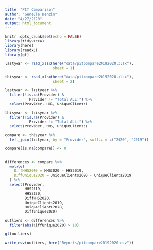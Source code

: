 ```yaml
---
title: "PIT Comparison"
author: "Genelle Denzin"
date: "4/27/2020"
output: html_document
---
```


```r
knitr::opts_chunk$set(echo = FALSE)
library(tidyverse)
library(here)
library(readxl)
library(gt)

lastyear <- read_xlsx(here("data/pitcompare20192020.xlsx"),
                      sheet = 1)

thisyear <- read_xlsx(here("data/pitcompare20192020.xlsx"),
                      sheet = 2)

```


```r

lastyear <- lastyear %>%
  filter(!is.na(Provider) &
           Provider != "Total ALL:") %>%
  select(Provider, HHS, UniqueClients)

thisyear <- thisyear %>%
  filter(!is.na(Provider) &
           Provider != "Total ALL:") %>%
  select(Provider, HHS, UniqueClients)

compare <- thisyear %>%
  left_join(lastyear, by = "Provider", suffix = c("2020", "2019"))

compare[is.na(compare)] <- 0
  
```


```r

differences <- compare %>%
  mutate(
    DiffHHS2020 = HHS2020 - HHS2019,
    DiffUnique2020 = UniqueClients2020 - UniqueClients2019
  ) %>%
  select(Provider,
         HHS2019,
         HHS2020,
         DiffHHS2020,
         UniqueClients2019,
         UniqueClients2020,
         DiffUnique2020)

```

```r

outliers <- differences %>%
  filter(abs(DiffUnique2020) > 10)

gt(outliers)

write_csv(outliers, here("Reports/pitcompare20192020.csv"))
```



